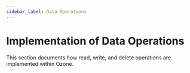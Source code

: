 ```yaml
---
sidebar_label: Data Operations
---
```


# Implementation of Data Operations


This section documents how read, write, and delete operations are implemented within Ozone.

<DocCardList/>
